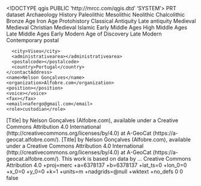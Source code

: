<!DOCTYPE qgis PUBLIC 'http://mrcc.com/qgis.dtd' 'SYSTEM'>
<qgis version="3.36.1-Maidenhead">
  <identifier></identifier>
  <parentidentifier></parentidentifier>
  <language>PRT</language>
  <type>dataset</type>
  <title></title>
  <abstract></abstract>
  <keywords vocabulary="gmd:topicCategory">
    <keyword>Archaeology</keyword>
    <keyword>History</keyword>
    <keyword>Paleolithic</keyword>
    <keyword>Mesolithic</keyword>
    <keyword>Neolithic</keyword>
    <keyword>Chalcolithic</keyword>
    <keyword>Bronze Age</keyword>
    <keyword>Iron Age</keyword>
    <keyword>Protohistory</keyword>
    <keyword>Classical Antiquity</keyword>
    <keyword>Late antiquity</keyword>
    <keyword>Medieval</keyword>
    <keyword>Medieval Christian</keyword>
    <keyword>Medieval Islamic</keyword>
    <keyword>Early Middle Ages</keyword>
    <keyword>High Middle Ages</keyword>
    <keyword>Late Middle Ages</keyword>
    <keyword>Early Modern</keyword>
    <keyword>Age of Discovery</keyword>
    <keyword>Late Modern</keyword>
    <keyword>Contemporary</keyword>
  </keywords>
  <contact>
    <contactAddress>
      <type>postal</type>
      <address></address>
      <city>Viseu</city>
      <administrativearea></administrativearea>
      <postalcode></postalcode>
      <country>Portugal</country>
    </contactAddress>
    <name>Nelson Gonçalves</name>
    <organization>Alfobre.com</organization>
    <position></position>
    <voice></voice>
    <fax></fax>
    <email>nafergo@gmail.com</email>
    <role>custodian</role>
  </contact>
  <links>
    <link type="https" mimeType="" url="https://a-geocat.alfobre.com/" name="A-GeoCat" size="" format="" description="Alfobre Geodata Catalog"/>
    <link type="https" mimeType="" url="https://alfobre.com" name="Alfobre" size="" format="" description="Alfobre Official Website"/>
  </links>
  <dates/>
  <fees></fees>
  <rights>[Title] by Nelson Gonçalves (Alfobre.com), available under a Creative Commons Attribution 4.0 International (http://creativecommons.org/licenses/by/4.0) at A-GeoCat (https://a-geocat.alfobre.com/).</rights>
  <rights>[Title] by Nelson Gonçalves (Alfobre.com), available under a Creative Commons Attribution 4.0 International (http://creativecommons.org/licenses/by/4.0) at A-GeoCat (https://a-geocat.alfobre.com/). This work is based on data by ...</rights>
  <license>Creative Commons Attribution 4.0</license>
  <encoding></encoding>
  <crs>
    <spatialrefsys nativeFormat="Wkt">
      <wkt></wkt>
      <proj4>+proj=merc +a=6378137 +b=6378137 +lat_ts=0 +lon_0=0 +x_0=0 +y_0=0 +k=1 +units=m +nadgrids=@null +wktext +no_defs</proj4>
      <srsid>0</srsid>
      <srid>0</srid>
      <authid></authid>
      <description></description>
      <projectionacronym></projectionacronym>
      <ellipsoidacronym></ellipsoidacronym>
      <geographicflag>false</geographicflag>
    </spatialrefsys>
  </crs>
  <extent>
    <spatial dimensions="2" minx="179769313486231570814527423731704356798070567525844996598917476803157260780028538760589558632766878171540458953514382464234321326889464182768467546703537516986049910576551282076245490090389328944075868508455133942304583236903222948165808559332123348274797826204144723168738177180919299881250404026184124858368" maxz="0" maxx="-179769313486231570814527423731704356798070567525844996598917476803157260780028538760589558632766878171540458953514382464234321326889464182768467546703537516986049910576551282076245490090389328944075868508455133942304583236903222948165808559332123348274797826204144723168738177180919299881250404026184124858368" miny="179769313486231570814527423731704356798070567525844996598917476803157260780028538760589558632766878171540458953514382464234321326889464182768467546703537516986049910576551282076245490090389328944075868508455133942304583236903222948165808559332123348274797826204144723168738177180919299881250404026184124858368" minz="0" crs="" maxy="-179769313486231570814527423731704356798070567525844996598917476803157260780028538760589558632766878171540458953514382464234321326889464182768467546703537516986049910576551282076245490090389328944075868508455133942304583236903222948165808559332123348274797826204144723168738177180919299881250404026184124858368"/>
    <temporal>
      <period>
        <start></start>
        <end></end>
      </period>
    </temporal>
  </extent>
</qgis>
